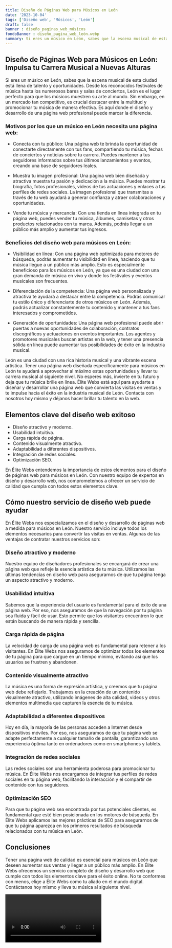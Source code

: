 ```yaml
---
title: Diseño de Páginas Web para Músicos en León
date: '2023-10-04'
tags: ['Diseño web', 'Músicos', 'León']
draft: false
banner : diseño_paginas_web_músicos
fondoBanner : diseño_pagina_web_león.webp
summary: Si eres un músico en León, sabes que la escena musical de esta ciudad está llena de talento y oportunidades. Desde los reconocidos festivales de música hasta los numerosos bares y salas de conciertos, León es el lugar perfecto para que los músicos muestren su arte al mundo. Sin embargo, en un mercado tan competitivo, es crucial destacar entre la multitud y promocionar tu música de manera efectiva. Es aquí donde el diseño y desarrollo de una página web profesional puede marcar la diferencia.
---
```


## Diseño de Páginas Web para Músicos en León: Impulsa tu Carrera Musical a Nuevas Alturas 

Si eres un músico en León, sabes que la escena musical de esta ciudad está llena de talento y oportunidades. Desde los reconocidos festivales de música hasta los numerosos bares y salas de conciertos, León es el lugar perfecto para que los músicos muestren su arte al mundo. Sin embargo, en un mercado tan competitivo, es crucial destacar entre la multitud y promocionar tu música de manera efectiva. Es aquí donde el diseño y desarrollo de una página web profesional puede marcar la diferencia.

### Motivos por los que un músico en León necesita una página web:

- Conecta con tu público: Una página web te brinda la oportunidad de conectarte directamente con tus fans, compartiendo tu música, fechas de conciertos y noticias sobre tu carrera. Puedes mantener a tus seguidores informados sobre tus últimos lanzamientos y eventos, creando una base de seguidores leales.

- Muestra tu imagen profesional: Una página web bien diseñada y atractiva muestra tu pasión y dedicación a la música. Puedes mostrar tu biografía, fotos profesionales, vídeos de tus actuaciones y enlaces a tus perfiles de redes sociales. La imagen profesional que transmitas a través de tu web ayudará a generar confianza y atraer colaboraciones y oportunidades.

- Vende tu música y mercancía: Con una tienda en línea integrada en tu página web, puedes vender tu música, álbumes, camisetas y otros productos relacionados con tu marca. Además, podrás llegar a un público más amplio y aumentar tus ingresos.

### Beneficios del diseño web para músicos en León:

- Visibilidad en línea: Con una página web optimizada para motores de búsqueda, podrás aumentar tu visibilidad en línea, haciendo que tu música llegue a un público más amplio. Esto es especialmente beneficioso para los músicos en León, ya que es una ciudad con una gran demanda de música en vivo y donde los festivales y eventos musicales son frecuentes.

- Diferenciación de la competencia: Una página web personalizada y atractiva te ayudará a destacar entre la competencia. Podrás comunicar tu estilo único y diferenciarte de otros músicos en León. Además, podrás actualizar constantemente tu contenido y mantener a tus fans interesados y comprometidos.

- Generación de oportunidades: Una página web profesional puede abrir puertas a nuevas oportunidades de colaboración, contratos discográficos y actuaciones en eventos importantes. Los agentes y promotores musicales buscan artistas en la web, y tener una presencia sólida en línea puede aumentar tus posibilidades de éxito en la industria musical.

León es una ciudad con una rica historia musical y una vibrante escena artística. Tener una página web diseñada específicamente para músicos en León te ayudará a aprovechar al máximo estas oportunidades y llevar tu carrera musical al siguiente nivel. No esperes más, invierte en tu futuro y deja que tu música brille en línea. Élite Webs está aquí para ayudarte a diseñar y desarrollar una página web que convierta las visitas en ventas y te impulse hacia el éxito en la industria musical de León. Contacta con nosotros hoy mismo y déjanos hacer brillar tu talento en la web.

<GifSeo />

<Cta />

## Elementos clave del diseño web exitoso

- Diseño atractivo y moderno.
- Usabilidad intuitiva.
- Carga rápida de página.
- Contenido visualmente atractivo.
- Adaptabilidad a diferentes dispositivos.
- Integración de redes sociales.
- Optimización SEO.

En Élite Webs entendemos la importancia de estos elementos para el diseño de páginas web para músicos en León. Con nuestro equipo de expertos en diseño y desarrollo web, nos comprometemos a ofrecer un servicio de calidad que cumpla con todos estos elementos clave.

## Cómo nuestro servicio de diseño web puede ayudar

En Élite Webs nos especializamos en el diseño y desarrollo de páginas web a medida para músicos en León. Nuestro servicio incluye todos los elementos necesarios para convertir las visitas en ventas. Algunas de las ventajas de contratar nuestros servicios son:

### Diseño atractivo y moderno

Nuestro equipo de diseñadores profesionales se encargará de crear una página web que refleje la esencia artística de tu música. Utilizamos las últimas tendencias en diseño web para asegurarnos de que tu página tenga un aspecto atractivo y moderno.

### Usabilidad intuitiva

Sabemos que la experiencia del usuario es fundamental para el éxito de una página web. Por eso, nos aseguramos de que la navegación por tu página sea fluida y fácil de usar. Esto permite que los visitantes encuentren lo que están buscando de manera rápida y sencilla.

### Carga rápida de página

La velocidad de carga de una página web es fundamental para retener a los visitantes. En Élite Webs nos aseguramos de optimizar todos los elementos de tu página para que cargue en un tiempo mínimo, evitando así que los usuarios se frustren y abandonen.

### Contenido visualmente atractivo

La música es una forma de expresión artística, y creemos que tu página web debe reflejarlo. Trabajamos en la creación de un contenido visualmente atractivo, utilizando imágenes de alta calidad, videos y otros elementos multimedia que capturen la esencia de tu música.

### Adaptabilidad a diferentes dispositivos

Hoy en día, la mayoría de las personas acceden a Internet desde dispositivos móviles. Por eso, nos aseguramos de que tu página web se adapte perfectamente a cualquier tamaño de pantalla, garantizando una experiencia óptima tanto en ordenadores como en smartphones y tablets.

### Integración de redes sociales

Las redes sociales son una herramienta poderosa para promocionar tu música. En Élite Webs nos encargamos de integrar tus perfiles de redes sociales en tu página web, facilitando la interacción y el compartir de contenido con tus seguidores.

### Optimización SEO

Para que tu página web sea encontrada por tus potenciales clientes, es fundamental que esté bien posicionada en los motores de búsqueda. En Élite Webs aplicamos las mejores prácticas de SEO para asegurarnos de que tu página aparezca en los primeros resultados de búsqueda relacionados con tu música en León.

## Conclusiones

Tener una página web de calidad es esencial para músicos en León que deseen aumentar sus ventas y llegar a un público más amplio. En Élite Webs ofrecemos un servicio completo de diseño y desarrollo web que cumple con todos los elementos clave para el éxito online. No te conformes con menos, elige a Élite Webs como tu aliado en el mundo digital. Contáctanos hoy mismo y lleva tu música al siguiente nivel.

<Video />

<CtaBot job='Músicos' city='León'/>

<Gmaps query='León+españa+maps' />